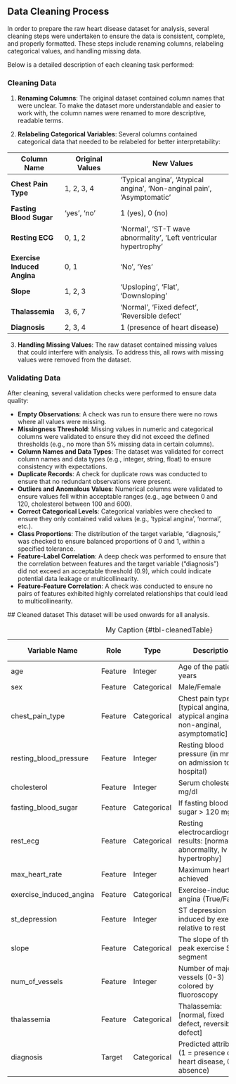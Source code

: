 ## Data Cleaning Process

In order to prepare the raw heart disease dataset for analysis, 
several cleaning steps were undertaken to 
ensure the data is consistent, complete, and properly formatted. 
These steps include renaming columns, relabeling categorical values, 
and handling missing data. 

Below is a detailed description of each cleaning task performed:

### Cleaning Data
1. **Renaming Columns**:
   The original dataset contained column names that were unclear. 
   To make the dataset more understandable and easier to work with, the column names were 
   renamed to more descriptive, readable terms. 

2. **Relabeling Categorical Variables**:
   Several columns contained categorical data that needed to be relabeled for better interpretability:
   
| **Column Name**              | **Original Values**           | **New Values**                                                |
|------------------------------|-------------------------------|--------------------------------------------------------------|
| **Chest Pain Type**           | 1, 2, 3, 4                    | 'Typical angina', 'Atypical angina', 'Non-anginal pain', 'Asymptomatic' |
| **Fasting Blood Sugar**       | 'yes', 'no'                   | 1 (yes), 0 (no)                                              |
| **Resting ECG**               | 0, 1, 2                       | 'Normal', 'ST-T wave abnormality', 'Left ventricular hypertrophy' |
| **Exercise Induced Angina**   | 0, 1                          | 'No', 'Yes'                                                  |
| **Slope**                     | 1, 2, 3                       | 'Upsloping', 'Flat', 'Downsloping'                           |
| **Thalassemia**               | 3, 6, 7                       | 'Normal', 'Fixed defect', 'Reversible defect'                |
| **Diagnosis**                 | 2, 3, 4                       | 1 (presence of heart disease)                                |

   
3. **Handling Missing Values**:
   The raw dataset contained missing values that could interfere with analysis. 
   To address this, all rows with missing values were removed from the dataset. 
   
### Validating Data
   After cleaning, several validation checks were performed to ensure data quality:

   - **Empty Observations**: A check was run to ensure there were no rows where all values were missing.
   - **Missingness Threshold**: Missing values in numeric and categorical columns were validated to 
   ensure they did not exceed the defined thresholds (e.g., no more than 5% missing data in certain columns).
   - **Column Names and Data Types**: The dataset was validated for correct column names and data types 
   (e.g., integer, string, float) to ensure consistency with expectations.
   - **Duplicate Records**: A check for duplicate rows was conducted to ensure that no redundant 
   observations were present.
   - **Outliers and Anomalous Values**: Numerical columns were validated to ensure values fell 
   within acceptable ranges (e.g., age between 0 and 120, cholesterol between 100 and 600).
   - **Correct Categorical Levels**: Categorical variables were checked to ensure they only contained 
   valid values (e.g., 'typical angina', 'normal', etc.).
   - **Class Proportions**: The distribution of the target variable, "diagnosis," was checked to 
   ensure balanced proportions of 0 and 1, within a specified tolerance.
   - **Feature-Label Correlation**: A deep check was performed to ensure that the correlation between 
   features and the target variable ("diagnosis") did not exceed an acceptable threshold (0.9), 
   which could indicate potential data leakage or multicollinearity.
   - **Feature-Feature Correlation**: A check was conducted to ensure no pairs of features exhibited 
   highly correlated relationships that could lead to multicollinearity.

   ## Cleaned dataset
   This dataset will be used onwards for all analysis.

   | Variable Name            | Role     | Type        | Description                                        | Units          | Missing Values |
   |--------------------------|----------|-------------|----------------------------------------------------|----------------|----------------|
   | age                      | Feature  | Integer     | Age of the patient in years                        | years          | no             |
   | sex                      | Feature  | Categorical | Male/Female                                        |                | no             |
   | chest_pain_type          | Feature  | Categorical | Chest pain type: [typical angina, atypical angina, non-anginal, asymptomatic] |                | no             |
   | resting_blood_pressure   | Feature  | Integer     | Resting blood pressure (in mm Hg on admission to the hospital) | mm Hg          | no             |
   | cholesterol              | Feature  | Integer     | Serum cholesterol in mg/dl                         | mg/dl          | no             |
   | fasting_blood_sugar      | Feature  | Categorical | If fasting blood sugar > 120 mg/dl                 |                | no             |
   | rest_ecg                 | Feature  | Categorical | Resting electrocardiographic results: [normal, stt abnormality, lv hypertrophy] |                | no             |
   | max_heart_rate           | Feature  | Integer     | Maximum heart rate achieved                        | bpm            | no             |
   | exercise_induced_angina  | Feature  | Categorical | Exercise-induced angina (True/False)               |                | no             |
   | st_depression            | Feature  | Integer     | ST depression induced by exercise relative to rest |                | no             |
   | slope                    | Feature  | Categorical | The slope of the peak exercise ST segment          |                | no             |
   | num_of_vessels           | Feature  | Integer     | Number of major vessels (0-3) colored by fluoroscopy|                | no             |
   | thalassemia              | Feature  | Categorical | Thalassemia: [normal, fixed defect, reversible defect] |                | no             |
   | diagnosis                | Target   | Categorical | Predicted attribute (1 = presence of heart disease, 0 = absence) |                | no             |

   : My Caption {#tbl-cleanedTable}